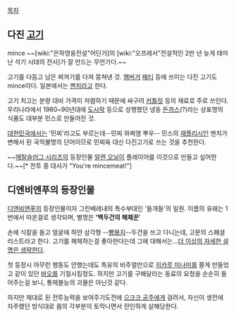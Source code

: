 [[목차]]
== 다진 [[고기]] ==
mince ~~[wiki:"은하영웅전설"어딘가]의 [wiki:"오프레서"전설적인 2만 년 늦게 태어난 석기 시대의 전사]가 잘 만드는 무언가다.~~

고기를 다듬고 남은 찌꺼기를 다져 뭉쳐낸 것. [[햄버거]] [[패티]] 등에 쓰이는 다진 고기도 mince이다. 일본에서는 [[멘치]]라고 한다.

고기 치고는 분량 대비 가격이 저렴하기 때문에 싸구려 [[커틀릿]] 등의 재료로 주로 쓰인다. 우리나라에서 1980~90년대에 [[도시락]] 등으로 성행했던 냉동 [[돈가스|돈까스]](?)라는 상표명의 식품도 대부분 민스로 만들어진 것.

[[대한민국]]에서는 '민찌'라고도 부르는데--민찌 와쩌염 뿌우-- 민스의 [[재플리시]]인 멘치가 변해서 된 국적불명의 단어이므로 민찌육 대신 다진고기로 쓰는 것을 추천한다.

~~[[메탈슬러그 시리즈]]의 등장인물 [[알렌 오닐]]이 플레이어를 이것으로 만들고 싶어한다.~~[* 전투 중 대사가 "You're mincemeat!"]

== 디엔비엔푸의 등장인물 ==
[[디엔비엔푸]]의 등장인물이자 그린베레내의 특수부대인 '들개들'의 일원. 
이름의 유래는 1번에서 따온걸로 생각되며, 별명은 ''''백두건의 해체꾼''''

손에 식칼을 들고 얼굴에 하얀 삼각형 --[[빵봉지]]--두건을 쓰고 다니는데, 고문의 스폐셜리스트라고 한다. 고기를 해체하는걸 좋아한다는데 그에 대해서는...[[더 이상의 자세한 설명은 생략한다]].

첫 등장시 아무런 행동도 안했는데도 특유의 비주얼만으로 [[히카루 미나미]]를 쫄게 만들었고 같이 있던 [[바오]]를 기절시킬정도. 하지만 고기를 구해달라는 동료의 요청을 순순히 들어주는걸 보니, 통제불능의 괴물은 아닌것 같다.

하지만 제대로 된 전투능력을 보여주기도전에 [[으크크 공주]]에게 걸려서, 자신이 생전에 자주했던 방식대로 몸의 각부분이 토막나면서 잔인하게 살해당한다.
